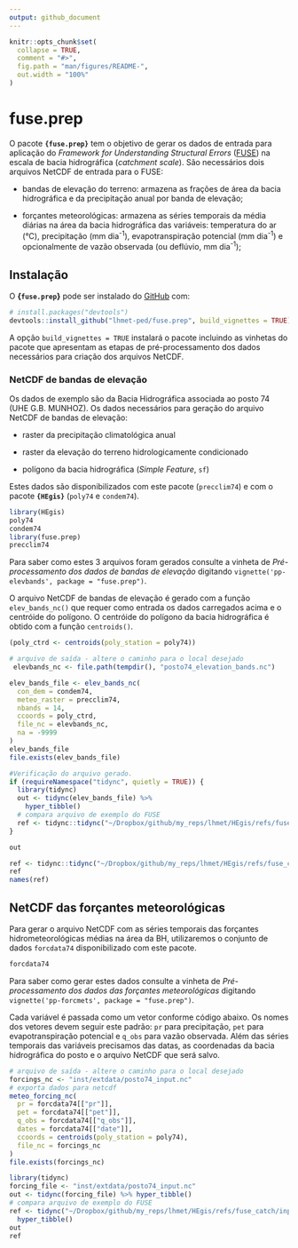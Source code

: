 ```yaml
---
output: github_document
---
```


<!-- README.md is generated from README.Rmd. Please edit that file -->

```r
knitr::opts_chunk$set(
  collapse = TRUE,
  comment = "#>",
  fig.path = "man/figures/README-",
  out.width = "100%"
)
```

# fuse.prep

<!-- badges: start -->
<!-- badges: end -->

O pacote **`{fuse.prep}`** tem o objetivo de gerar os dados de entrada para aplicação do
*Framework for Understanding Structural Errors* 
([FUSE](https://naddor.github.io/fuse/)) na escala de bacia hidrográfica 
(*catchment scale*). São necessários dois arquivos NetCDF 
de entrada para o FUSE:

- bandas de elevação do terreno: armazena as frações de área da bacia hidrográfica e da precipitação anual por banda de elevação;

- forçantes meteorológicas: armazena as séries temporais da média diárias na área da bacia hidrográfica das variáveis: temperatura do ar (°C), precipitação (mm dia^-1^), evapotranspiração potencial (mm dia^-1^) e opcionalmente de vazão observada (ou deflúvio, mm dia^-1^);


## Instalação

O **{`fuse.prep`}** pode ser instalado do [GitHub](https://github.com/) com:

``` r
# install.packages("devtools")
devtools::install_github("lhmet-ped/fuse.prep", build_vignettes = TRUE)
```

A opção `build_vignettes = TRUE` instalará o pacote incluindo as vinhetas do pacote
que apresentam as etapas de pré-processamento dos dados necessários para criação
dos arquivos NetCDF.

### NetCDF de bandas de elevação 

Os dados de exemplo são da Bacia Hidrográfica associada ao posto 74 (UHE G.B. MUNHOZ). 
Os dados necessários para geração do arquivo NetCDF de bandas de elevação: 

- raster da precipitação climatológica anual 

- raster da elevação do terreno hidrologicamente condicionado

- polígono da bacia hidrográfica (*Simple Feature*, `sf`)

Estes dados são disponibilizados com este pacote (`precclim74`) e com o pacote
**`{HEgis}`** (`poly74` e `condem74`).


```r
library(HEgis)
poly74
condem74
library(fuse.prep)
precclim74
```

Para saber como estes 3 arquivos foram gerados consulte a vinheta de *Pré-processamento dos dados de bandas de elevação* digitando `vignette('pp-elevbands', package = "fuse.prep")`.

O arquivo NetCDF de bandas de elevação é gerado com a função `elev_bands_nc()`
que requer como entrada os dados carregados acima e o centróide do polígono. O centróide do polígono da bacia hidrográfica é obtido com a função `centroids()`.


```r
(poly_ctrd <- centroids(poly_station = poly74))
```

```r
# arquivo de saída - altere o caminho para o local desejado
 elevbands_nc <- file.path(tempdir(), "posto74_elevation_bands.nc")

elev_bands_file <- elev_bands_nc(
  con_dem = condem74, 
  meteo_raster = precclim74, 
  nbands = 14,
  ccoords = poly_ctrd,
  file_nc = elevbands_nc,
  na = -9999
)
elev_bands_file
file.exists(elev_bands_file)
```

```r
#Verificação do arquivo gerado.
if (requireNamespace("tidync", quietly = TRUE)) {
  library(tidync)
  out <- tidync(elev_bands_file) %>% 
    hyper_tibble()
  # compara arquivo de exemplo do FUSE
  ref <- tidync::tidync("~/Dropbox/github/my_reps/lhmet/HEgis/refs/fuse_catch/input/us_09066300_elev_bands.nc") %>% tidync::hyper_tibble()
}

out
```

```r
ref <- tidync::tidync("~/Dropbox/github/my_reps/lhmet/HEgis/refs/fuse_catch/input/us_09066300_input.nc") %>% tidync::hyper_tibble()
ref
names(ref)
```


## NetCDF das forçantes meteorológicas

Para gerar o arquivo NetCDF com as séries temporais das forçantes hidrometeorológicas médias na área da BH, utilizaremos o conjunto de dados `forcdata74` disponibilizado com este pacote. 

```r
forcdata74
```

Para saber como gerar estes dados consulte a vinheta de *Pré-processamento dos dados das forçantes meteorológicas* digitando `vignette('pp-forcmets', package = "fuse.prep")`.

Cada variável é passada como um vetor conforme código abaixo. Os nomes dos vetores devem seguir este padrão: `pr` para precipitação, `pet` para evapotranspiração potencial e `q_obs` para vazão observada. Além das séries temporais das variáveis precisamos das datas, as coordenadas da bacia hidrográfica do posto e o arquivo NetCDF que será salvo.

```r
# arquivo de saída - altere o caminho para o local desejado
forcings_nc <- "inst/extdata/posto74_input.nc"
# exporta dados para netcdf
meteo_forcing_nc(
  pr = forcdata74[["pr"]],
  pet = forcdata74[["pet"]],
  q_obs = forcdata74[["q_obs"]],
  dates = forcdata74[["date"]],
  ccoords = centroids(poly_station = poly74),
  file_nc = forcings_nc 
)
file.exists(forcings_nc)
```

```r
library(tidync)
forcing_file <- "inst/extdata/posto74_input.nc"
out <- tidync(forcing_file) %>% hyper_tibble()
# compara arquivo de exemplo do FUSE
ref <- tidync("~/Dropbox/github/my_reps/lhmet/HEgis/refs/fuse_catch/input/us_09066300_input.nc") %>% 
  hyper_tibble()
out
ref
```


